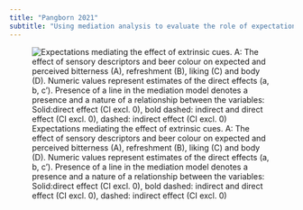 ```yaml
---
title: "Pangborn 2021"
subtitle: "Using mediation analysis to evaluate the role of expectations in taste and flavour perception"
---
```


<head>
<!-- Google tag (gtag.js) -->
<script async src = 'https://www.googletagmanager.com/gtag/js?id=G-YPS8M99VT4'> </script>
<script>
  window.dataLayer = window.dataLayer || [];
  function gtag(){dataLayer.push(arguments);}
  gtag('js', new Date());
  
  gtag('config', 'G-YPS8M99VT4')
</script>
</head>

![Expectations mediating the effect of extrinsic cues. A: The effect of sensory descriptors and beer colour on expected and perceived bitterness (A), refreshment (B), liking (C) and body (D). Numeric values represent estimates of the direct effects (a, b, c’). Presence of a line in the mediation model denotes a presence and a nature of a relationship between the variables:  Solid:direct effect (CI excl. 0), bold dashed: indirect and direct effect (CI excl. 0), dashed: indirect effect (CI excl. 0)](images/med_all.png)

<!-- rmarkdown::render_site() -->
